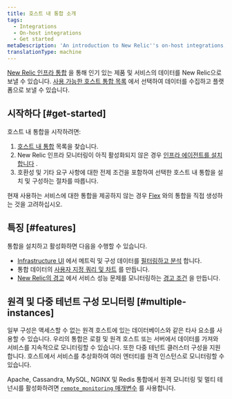 ```yaml
---
title: 호스트 내 통합 소개
tags:
  - Integrations
  - On-host integrations
  - Get started
metaDescription: 'An introduction to New Relic''s on-host integrations, which instrument core infrastructure services so you can analyze the data in New Relic.'
translationType: machine
---
```


[New Relic 인프라 통합](/docs/infrastructure/integrations-getting-started/getting-started/introduction-infrastructure-integrations) 을 통해 인기 있는 제품 및 서비스의 데이터를 New Relic으로 보낼 수 있습니다. [사용 가능한 호스트 통합 목록](https://newrelic.com/instant-observability/?category=infrastructure-and-os) 에서 선택하여 데이터를 수집하고 플랫폼으로 보낼 수 있습니다.

## 시작하다 [#get-started]

호스트 내 통합을 시작하려면:

1. [호스트 내 통합](https://newrelic.com/instant-observability/?category=infrastructure-and-os) 목록을 찾습니다.
2. New Relic 인프라 모니터링이 아직 활성화되지 않은 경우 [인프라 에이전트를 설치합니다](/docs/infrastructure/install-infrastructure-agent/get-started/install-infrastructure-agent-new-relic) .
3. 호환성 및 기타 요구 사항에 대한 전제 조건을 포함하여 선택한 호스트 내 통합을 설치 및 구성하는 절차를 따릅니다.

현재 사용하는 서비스에 대한 통합을 제공하지 않는 경우 [Flex](/docs/integrations/host-integrations/host-integrations-list/flex-integration-tool-build-your-own-integration) 와의 통합을 직접 생성하는 것을 고려하십시오.

## 특징 [#features]

통합을 설치하고 활성화하면 다음을 수행할 수 있습니다.

* [Infrastructure UI](/docs/infrastructure/new-relic-infrastructure/getting-started/introduction-new-relic-infrastructure) 에서 메트릭 및 구성 데이터를 [필터링하고 분석](/docs/infrastructure/integrations/find-use-infrastructure-integration-data) 합니다.
* 통합 데이터의 [사용자 지정 쿼리 및 차트](/docs/using-new-relic/data/understand-data/query-new-relic-data) 를 만듭니다.
* [New Relic의 경고](/docs/infrastructure/new-relic-infrastructure/infrastructure-alert-conditions/infrastructure-alerts-add-edit-or-view-host-alert-information#integration) 에서 서비스 성능 문제를 모니터링하는 [경고 조건](/docs/alerts/new-relic-alerts/getting-started/alerts-glossary#alert-condition) 을 만듭니다.

## 원격 및 다중 테넌트 구성 모니터링 [#multiple-instances]

일부 구성은 액세스할 수 없는 원격 호스트에 있는 데이터베이스와 같은 타사 요소를 사용할 수 있습니다. 우리의 통합은 로컬 및 원격 호스트 또는 서버에서 데이터를 가져와 서비스를 지속적으로 모니터링할 수 있습니다. 또한 다중 테넌트 클러스터 구성을 지원합니다. 호스트에서 서비스를 추상화하여 여러 엔터티를 원격 인스턴스로 모니터링할 수 있습니다.

Apache, Cassandra, MySQL, NGINX 및 Redis 통합에서 원격 모니터링 및 멀티 테넌시를 활성화하려면 [`remote_monitoring` 매개변수](/docs/infrastructure/host-integrations/understand-use-data/remote-monitoring-host-integrations/) 를 사용합니다.
